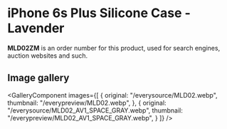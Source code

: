 
# iPhone 6s Plus Silicone Case - Lavender

<Callout type='info' emoji='👉🏻'>**MLD02ZM** is an order number for this product, used for search engines, auction websites and such.</Callout>

## Image gallery

<GalleryComponent
    images={[
      {
        original: "/everysource/MLD02.webp",
        thumbnail: "/everypreview/MLD02.webp",
      },
      {
        original: "/everysource/MLD02_AV1_SPACE_GRAY.webp",
        thumbnail: "/everypreview/MLD02_AV1_SPACE_GRAY.webp",
      }
    ]}
  />
